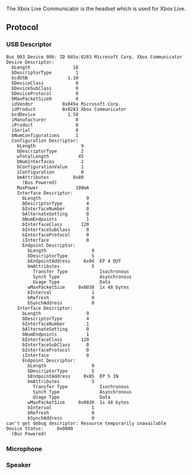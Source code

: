 The Xbox Live Communicator is the headset which is used for Xbox Live.

== Protocol ==

=== USB Descriptor ===

<pre>
Bus 003 Device 006: ID 045e:0283 Microsoft Corp. Xbox Communicator
Device Descriptor:
  bLength                18
  bDescriptorType         1
  bcdUSB               1.10
  bDeviceClass            0 
  bDeviceSubClass         0 
  bDeviceProtocol         0 
  bMaxPacketSize0         8
  idVendor           0x045e Microsoft Corp.
  idProduct          0x0283 Xbox Communicator
  bcdDevice            1.58
  iManufacturer           0 
  iProduct                0 
  iSerial                 0 
  bNumConfigurations      1
  Configuration Descriptor:
    bLength                 9
    bDescriptorType         2
    wTotalLength           45
    bNumInterfaces          2
    bConfigurationValue     1
    iConfiguration          0 
    bmAttributes         0x80
      (Bus Powered)
    MaxPower              100mA
    Interface Descriptor:
      bLength                 9
      bDescriptorType         4
      bInterfaceNumber        0
      bAlternateSetting       0
      bNumEndpoints           1
      bInterfaceClass       120 
      bInterfaceSubClass      0 
      bInterfaceProtocol      0 
      iInterface              0 
      Endpoint Descriptor:
        bLength                 9
        bDescriptorType         5
        bEndpointAddress     0x04  EP 4 OUT
        bmAttributes            5
          Transfer Type            Isochronous
          Synch Type               Asynchronous
          Usage Type               Data
        wMaxPacketSize     0x0030  1x 48 bytes
        bInterval               1
        bRefresh                0
        bSynchAddress           0
    Interface Descriptor:
      bLength                 9
      bDescriptorType         4
      bInterfaceNumber        1
      bAlternateSetting       0
      bNumEndpoints           1
      bInterfaceClass       120 
      bInterfaceSubClass      0 
      bInterfaceProtocol      0 
      iInterface              0 
      Endpoint Descriptor:
        bLength                 9
        bDescriptorType         5
        bEndpointAddress     0x85  EP 5 IN
        bmAttributes            5
          Transfer Type            Isochronous
          Synch Type               Asynchronous
          Usage Type               Data
        wMaxPacketSize     0x0030  1x 48 bytes
        bInterval               1
        bRefresh                0
        bSynchAddress           0
can't get debug descriptor: Resource temporarily unavailable
Device Status:     0x0000
  (Bus Powered)
</pre>

=== Microphone ===

{{FIXME}}

=== Speaker ===

{{FIXME}}